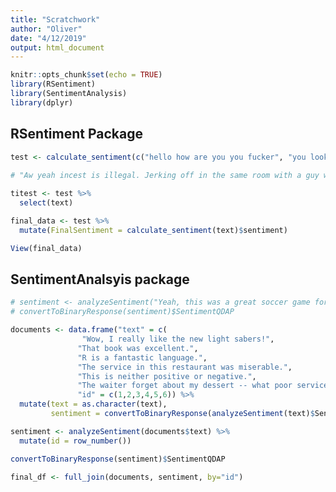 ```yaml
---
title: "Scratchwork"
author: "Oliver"
date: "4/12/2019"
output: html_document
---
```


```r
knitr::opts_chunk$set(echo = TRUE)
library(RSentiment)
library(SentimentAnalysis)
library(dplyr)
```

## RSentiment Package

```r
test <- calculate_sentiment(c("hello how are you you fucker", "you look so good today", "I love you", "I hate hate hate hate hate you", "hello how are you you fucker"))
                            
# "Aw yeah incest is illegal. Jerking off in the same room with a guy who happens to be your cousin is not illegal. Weird, maybe. But illegal, no. Get your facts right idiot")) 

titest <- test %>% 
  select(text)

final_data <- test %>% 
  mutate(FinalSentiment = calculate_sentiment(text)$sentiment)

View(final_data)
```

## SentimentAnalsyis package

```r
# sentiment <- analyzeSentiment("Yeah, this was a great soccer game for the  German team!")
# convertToBinaryResponse(sentiment)$SentimentQDAP

documents <- data.frame("text" = c(
                "Wow, I really like the new light sabers!",
               "That book was excellent.",
               "R is a fantastic language.",
               "The service in this restaurant was miserable.",
               "This is neither positive or negative.",
               "The waiter forget about my dessert -- what poor service!"),
               "id" = c(1,2,3,4,5,6)) %>% 
  mutate(text = as.character(text),
         sentiment = convertToBinaryResponse(analyzeSentiment(text)$SentimentQDAP))

sentiment <- analyzeSentiment(documents$text) %>% 
  mutate(id = row_number())

convertToBinaryResponse(sentiment)$SentimentQDAP

final_df <- full_join(documents, sentiment, by="id")

```

